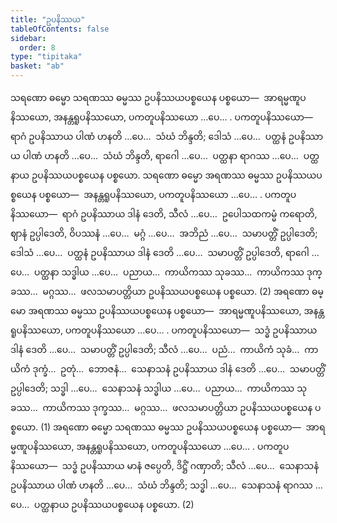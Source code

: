 ```yaml
---
title: "ဥပနိဿယ"
tableOfContents: false
sidebar:
  order: 8
type: "tipitaka"
basket: "ab"
---
```



<DynamicBreadcrumb />

<Division number="356">

<Paragraph number="4821">
သရဏော ဓမ္မော သရဏဿ ဓမ္မဿ ဥပနိဿယပစ္စယေန ပစ္စယော—  အာရမ္မဏူပနိဿယော, အနန္တရူပနိဿယော, ပကတူပနိဿယော …ပေ… . <Emphasis>ပကတူပနိဿယော</Emphasis>—  ရာဂံ ဥပနိဿာယ ပါဏံ ဟနတိ …ပေ…  သံဃံ ဘိန္ဒတိ; ဒေါသံ …ပေ…  ပတ္ထနံ ဥပနိဿာယ ပါဏံ ဟနတိ …ပေ…  သံဃံ ဘိန္ဒတိ, ရာဂေါ …ပေ…  ပတ္ထနာ ရာဂဿ …ပေ…  ပတ္ထနာယ ဥပနိဿယပစ္စယေန ပစ္စယော. သရဏော ဓမ္မော အရဏဿ ဓမ္မဿ ဥပနိဿယပစ္စယေန ပစ္စယော—  အနန္တရူပနိဿယော, ပကတူပနိဿယော …ပေ… . <Emphasis>ပကတူပနိဿယော</Emphasis>—  ရာဂံ ဥပနိဿာယ ဒါနံ ဒေတိ, သီလံ …ပေ…  ဥပေါသထကမ္မံ ကရောတိ, ဈာနံ ဥပ္ပါဒေတိ, ဝိပဿနံ …ပေ…  မဂ္ဂံ …ပေ…  အဘိညံ …ပေ…  သမာပတ္တိံ ဥပ္ပါဒေတိ; ဒေါသံ …ပေ…  ပတ္ထနံ ဥပနိဿာယ ဒါနံ ဒေတိ …ပေ…  သမာပတ္တိံ ဥပ္ပါဒေတိ, ရာဂေါ …ပေ…  ပတ္ထနာ သဒ္ဓါယ …ပေ…  ပညာယ…  ကာယိကဿ သုခဿ…  ကာယိကဿ ဒုက္ခဿ…  မဂ္ဂဿ…  ဖလသမာပတ္တိယာ ဥပနိဿယပစ္စယေန ပစ္စယော. (2)
</Paragraph>

</Division>
<Division number="357">

<Paragraph number="4822">
အရဏော ဓမ္မော အရဏဿ ဓမ္မဿ ဥပနိဿယပစ္စယေန ပစ္စယော—  အာရမ္မဏူပနိဿယော, အနန္တရူပနိဿယော, ပကတူပနိဿယော …ပေ… . <Emphasis>ပကတူပနိဿယော</Emphasis>—  သဒ္ဓံ ဥပနိဿာယ ဒါနံ ဒေတိ …ပေ…  သမာပတ္တိံ ဥပ္ပါဒေတိ; သီလံ …ပေ…  ပညံ…  ကာယိကံ သုခံ…  ကာယိကံ ဒုက္ခံ…  ဥတုံ…  ဘောဇနံ…  သေနာသနံ ဥပနိဿာယ ဒါနံ ဒေတိ …ပေ…  သမာပတ္တိံ ဥပ္ပါဒေတိ; သဒ္ဓါ …ပေ…  သေနာသနံ သဒ္ဓါယ …ပေ…  ပညာယ…  ကာယိကဿ သုခဿ…  ကာယိကဿ ဒုက္ခဿ…  မဂ္ဂဿ…  ဖလသမာပတ္တိယာ ဥပနိဿယပစ္စယေန ပစ္စယော. (1)
</Paragraph>

<Paragraph number="4823">
အရဏော ဓမ္မော သရဏဿ ဓမ္မဿ ဥပနိဿယပစ္စယေန ပစ္စယော—  အာရမ္မဏူပနိဿယော, အနန္တရူပနိဿယော, ပကတူပနိဿယော …ပေ… . <Emphasis>ပကတူပနိဿယော</Emphasis>—  သဒ္ဓံ ဥပနိဿာယ မာနံ ဇပ္ပေတိ, ဒိဋ္ဌိံ ဂဏှာတိ; သီလံ …ပေ…  သေနာသနံ ဥပနိဿာယ ပါဏံ ဟနတိ …ပေ…  သံဃံ ဘိန္ဒတိ; သဒ္ဓါ …ပေ…  သေနာသနံ ရာဂဿ …ပေ…  ပတ္ထနာယ ဥပနိဿယပစ္စယေန ပစ္စယော. (2)
</Paragraph>
</Division>